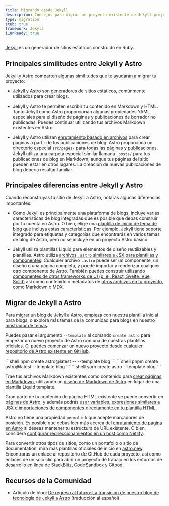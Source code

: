 ```yaml
---
title: Migrando desde Jekyll
description: Consejos para migrar un proyecto existente de Jekyll project a Astro
type: migration
stub: true
framework: Jekyll
i18nReady: true
---
```



[Jekyll](https://jekyllrb.com) es un generador de sitios estáticos construido en Ruby.

## Principales similitudes entre Jekyll y Astro

Jekyll y Astro comparten algunas similitudes que te ayudarán a migrar tu proyecto:

- Jekyll y Astro son generadores de sitios estáticos, comúnmente utilizados para crear blogs.

- Jekyll y Astro te permiten escribir tu contenido en Markdown y HTML. Tanto Jekyll como Astro proporcionan algunas propiedades YAML especiales para el diseño de páginas y publicaciones de borrador no publicadas. Puedes continuar utilizando tus archivos Markdown existentes en Astro.

- Jekyll y Astro utilizan [enrutamiento basado en archivos](/es/guides/routing/) para crear páginas a partir de tus publicaciones de blog. Astro proporciona un [directorio especial `src/pages/` para todas las páginas y publicaciones](/es/basics/project-structure/#srcpages). Jekyll utiliza una carpeta especial similar llamada `_posts/` para tus publicaciones de blog en Markdown, aunque tus páginas del sitio pueden estar en otros lugares. La creación de nuevas publicaciones de blog debería resultar familiar.


## Principales diferencias entre Jekyll y Astro

Cuando reconstruyas tu sitio de Jekyll a Astro, notarás algunas diferencias importantes:

- Como Jekyll es principalmente una plataforma de blogs, incluye varias características de blog integradas que es posible que debas construir por tu cuenta en Astro. O bien, elige una [plantilla de inicio de tema de blog](https://astro.build/themes?search=&categories%5B%5D=blog) que incluya estas características. Por ejemplo, Jekyll tiene soporte integrado para etiquetas y categorías que encontrarás en varios temas de blog de Astro, pero no se incluye en un proyecto Astro básico.

- Jekyll utiliza plantillas Liquid para elementos de diseño reutilizables y plantillas. Astro utiliza [archivos `.astro` similares a JSX para plantillas y componentes](/es/basics/astro-components/). Cualquier archivo `.astro` puede ser un componente, un diseño o una página completa, y puede importar y renderizar cualquier otro componente de Astro. También puedes construir utilizando [componentes de otros frameworks de UI (p. ej. React, Svelte, Vue, Solid)](/es/guides/framework-components/) así como contenido o metadatos de [otros archivos en tu proyecto](/es/guides/imports/), como Markdown o MDX.


## Migrar de Jekyll a Astro

Para migrar un blog de Jekyll a Astro, empieza con nuestra plantilla inicial para blogs, o explora más temas de la comunidad para blogs en nuestro [mostrador de temas](https://astro.build/themes/).

Puedes pasar el argumento `--template` al comando `create astro` para empezar un nuevo proyecto de Astro con una de nuestras plantillas oficiales. O, puedes [comenzar un nuevo proyecto desde cualquier repositorio de Astro existente en GitHub](/es/install-and-setup/#usa-un-tema-o-una-plantilla-de-inicio).

  <PackageManagerTabs>
    <Fragment slot="npm">
    ```shell
    npm create astro@latest -- --template blog
    ```
    </Fragment>
    <Fragment slot="pnpm">
    ```shell
    pnpm create astro@latest --template blog
    ```
    </Fragment>
    <Fragment slot="yarn">
    ```shell
    yarn create astro --template blog
    ```
    </Fragment>
  </PackageManagerTabs>

Trae tus archivos Markdown existentes como contenido para [crear páginas en Markdown](/es/guides/markdown-content/), utilizando un [diseño de Markdown de Astro](/es/basics/layouts/#plantillas-de-markdown) en lugar de una plantilla Liquid template. 

Gran parte de tu contenido de página HTML existente se puede convertir en  [páginas de Astro](/es/basics/astro-pages/), y además podrás [usar variables, expresiones similares a JSX e importaciones de componentes directamente en tu plantilla HTML](/es/basics/astro-syntax/#expresiones-similares-a-jsx).

Astro no tiene una propiedad `permalink` que acepte marcadores de posición. Es posible que debas leer más acerca del [enrutamiento de página en Astro](/es/guides/routing/) si deseas mantener tu estructura de URL existente. O bien, considera [configurar redireccionamientos en un host como Netlify](https://docs.netlify.com/routing/redirects/).

Para convertir otros tipos de sitios, como un portafolio o sitio de documentatión, mira más plantillas oficiales de inicio en [astro.new](https://astro.new). Encontrarás un enlace al repositorio de GitHub de cada proyecto, así como enlaces de un solo clic para abrir un proyecto de trabajo en los entornos de desarrollo en línea de StackBlitz, CodeSandbox y Gitpod.

## Recursos de la Comunidad

- Artículo de blog: [De regreso al futuro: La transición de nuestro blog de tecnología de Jekyll a Astro](https://alasco.tech/2023/09/06/migrating-to-astro/) (traducción al español).
